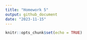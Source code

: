 ```yaml
---
title: "Homework 5"
output: github_document
date: "2023-11-15"
---
```


```r
knitr::opts_chunk$set(echo = TRUE)
```

